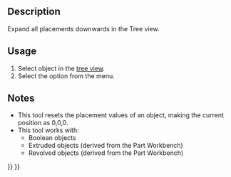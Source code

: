 <languages/>
<translate>

<!--T:7-->
{{Docnav
|[[OpenSCAD_Edgestofaces|Convert Edges To Faces]]
|[[OpenSCAD_ExplodeGroup|Explode Group]]
|[[OpenSCAD_Workbench|OpenSCAD]]
|IconL=OpenSCAD_Edgestofaces.svg
|IconR=OpenSCAD_ExplodeGroup.svg
|IconC=Workbench_OpenSCAD.svg
}}

<!--T:1-->
{{GuiCommand
|Name=OpenSCAD ExpandPlacements
|MenuLocation=OpenSCAD → Expand Placements‏‎
|Workbenches=[[OpenSCAD_Workbench|OpenSCAD]]
}}

==Description== <!--T:11--> 

<!--T:2-->
Expand all placements downwards in the Tree view.

==Usage== <!--T:12--> 

<!--T:3-->
# Select object in the [[Tree_view|tree view]].
# Select the {{MenuCommand|OpenSCAD → [[Image:OpenSCAD_ExpandPlacements.svg|16px]] Expand Placements}} option from the menu.

==Notes== <!--T:13--> 

<!--T:5-->
* This tool resets the placement values of an object, making the current position as 0,0,0.
* This tool works with:
** Boolean objects
** Extruded objects (derived from the Part Workbench)
** Revolved objects (derived from the Part Workbench)


<!--T:8-->
{{Docnav
|[[OpenSCAD_Edgestofaces|Convert Edges To Faces]]
|[[OpenSCAD_ExplodeGroup|Explode Group]]
|[[OpenSCAD_Workbench|OpenSCAD]]
|IconL=OpenSCAD_Edgestofaces.svg
|IconR=OpenSCAD_ExplodeGroup.svg
|IconC=Workbench_OpenSCAD.svg
}}

</translate>
{{OpenSCAD_Tools_navi{{#translation:}}}}
{{Userdocnavi{{#translation:}}}}